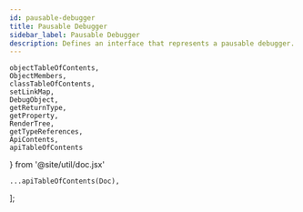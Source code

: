 ```yaml
---
id: pausable-debugger
title: Pausable Debugger
sidebar_label: Pausable Debugger
description: Defines an interface that represents a pausable debugger.
---
```


    objectTableOfContents,
    ObjectMembers,
    classTableOfContents,
    setLinkMap,
    DebugObject,
    getReturnType,
    getProperty,
    RenderTree,
    getTypeReferences,
    ApiContents,
    apiTableOfContents
} from '@site/util/doc.jsx'

    ...apiTableOfContents(Doc),
];

<ApiContents doc={Doc} />
